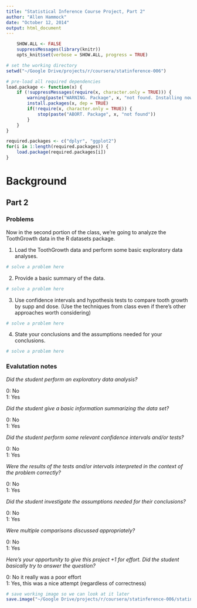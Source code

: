 ```yaml
---
title: "Statistical Inference Course Project, Part 2"
author: "Allen Hammock"
date: "October 12, 2014"
output: html_document
---
```

```r
    SHOW.ALL <- FALSE
    suppressMessages(library(knitr))
    opts_knit$set(verbose = SHOW.ALL, progress = TRUE)
```

```r
# set the working directory
setwd("~/Google Drive/projects/r/coursera/statinference-006")

# pre-load all required dependencies
load.package <- function(x) {
    if (!suppressMessages(require(x, character.only = TRUE))) {
        warning(paste("WARNING. Package", x, "not found. Installing now."))
        install.packages(x, dep = TRUE)
        if(!require(x, character.only = TRUE)) {
            stop(paste("ABORT. Package", x, "not found"))
        }
    }
}

required.packages <- c("dplyr", "ggplot2")
for(i in 1:length(required.packages)) {
    load.package(required.packages[i])   
}
```
# Background

## Part 2

### Problems

Now in the second portion of the class, we're going to analyze the ToothGrowth data in the R datasets package. 

1. Load the ToothGrowth data and perform some basic exploratory data analyses.

```r
# solve a problem here
```

2. Provide a basic summary of the data.

```r
# solve a problem here
```

3. Use confidence intervals and hypothesis tests to compare tooth growth by supp and dose. (Use the techniques from class even if there's other approaches worth considering)

```r
# solve a problem here
```

4. State your conclusions and the assumptions needed for your conclusions. 

```r
# solve a problem here
```

### Evalutation notes

*Did the student perform an exploratory data analysis?*

0: No<br />
1: Yes

*Did the student give a basic information summarizing the data set?*

0: No<br />
1: Yes

*Did the student perform some relevant confidence intervals and/or tests?*

0: No<br />
1: Yes

*Were the results of the tests and/or intervals interpreted in the context of the problem correctly? *

0: No<br />
1: Yes

*Did the student investigate the assumptions needed for their conclusions?*

0: No<br />
1: Yes

*Were multiple comparisons discussed appropriately?*

0: No<br />
1: Yes

*Here's your opportunity to give this project +1 for effort. Did the student basically try to answer the question?*

0: No it really was a poor effort<br />
1: Yes, this was a nice attempt (regardless of correctness)


```r
# save working image so we can look at it later
save.image("~/Google Drive/projects/r/coursera/statinference-006/statinference-006-pt2.RData")
```